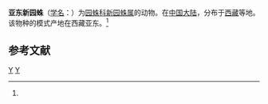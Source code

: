 {{Speciesbox
| taxon = Neoscona yadongensis
| binomial_authority = (Yin et al., 1990)<ref name='id13724'>{{cite web| url =http://www.bioinfo.cn/db05/BjdwSpecies.php?action=view&id=13724| title =亚东新园蛛| work =《中国动物物种编目数据库》| publisher =中国科学院微生物研究所| author =中国科学院动物研究所| accessdate =2009-04-28| deadurl =yes| archiveurl =https://web.archive.org/web/20160305011640/http://www.bioinfo.cn/db05/BjdwSpecies.php?action=view&id=13724| archivedate =2016-03-05}}</ref>
}}

'''亚东新园蛛'''（[[学名|学名]]：{{lang|la|''Neoscona yadongensis''}}）为[[园蛛科|园蛛科]][[新园蛛属|新园蛛属]]的动物。在[[中国大陆|中国大陆]]，分布于[[西藏|西藏]]等地。该物种的模式产地在西藏亚东。<ref name='id13724'/>

== 参考文献 ==
{{reflist}}

{{taxonbar}}
[[Category:_1990年描述的动物|Y]]
[[Category:新园蛛属|Y]]